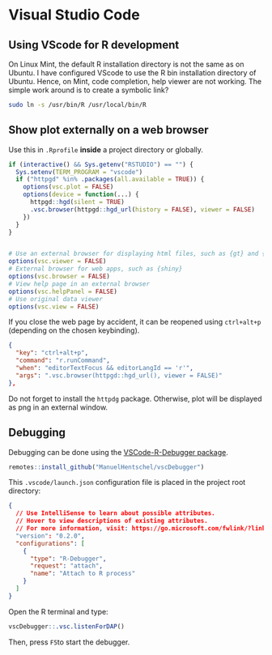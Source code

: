 # Visual Studio Code

## Using VScode for R development

On Linux Mint, the default R installation directory is not the same as on Ubuntu. I have configured VScode to use the R bin installation directory of Ubuntu. Hence, on Mint, code completion, help viewer are not working. The simple work around is to create a symbolic link?

```bash
sudo ln -s /usr/bin/R /usr/local/bin/R
```

## Show plot externally on a web browser

Use this in `.Rprofile` **inside** a project directory or globally.

```r
if (interactive() && Sys.getenv("RSTUDIO") == "") {
  Sys.setenv(TERM_PROGRAM = "vscode")
  if ("httpgd" %in% .packages(all.available = TRUE)) {
    options(vsc.plot = FALSE)
    options(device = function(...) {
      httpgd::hgd(silent = TRUE)
      .vsc.browser(httpgd::hgd_url(history = FALSE), viewer = FALSE)
    })
  }
}


# Use an external browser for displaying html files, such as {gt} and {xaringan}
options(vsc.viewer = FALSE)
# External browser for web apps, such as {shiny}
options(vsc.browser = FALSE)
# View help page in an external browser
options(vsc.helpPanel = FALSE)
# Use original data viewer
options(vsc.view = FALSE)
```

If you close the web page by accident, it can be reopened using `ctrl+alt+p` (depending on the chosen keybinding).

```json
{
  "key": "ctrl+alt+p",
  "command": "r.runCommand",
  "when": "editorTextFocus && editorLangId == 'r'",
  "args": ".vsc.browser(httpgd::hgd_url(), viewer = FALSE)"
},
```

::: {.callout-important}
Do not forget to install the `httpdg` package. Otherwise, plot will be displayed as png in an external window.
:::

## Debugging

Debugging can be done using the [VSCode-R-Debugger package](https://github.com/ManuelHentschel/VSCode-R-Debugger).

```r
remotes::install_github("ManuelHentschel/vscDebugger")
```

This `.vscode/launch.json` configuration file is placed in the project root directory:

```json
{
  // Use IntelliSense to learn about possible attributes.
  // Hover to view descriptions of existing attributes.
  // For more information, visit: https://go.microsoft.com/fwlink/?linkid=830387
  "version": "0.2.0",
  "configurations": [
    {
      "type": "R-Debugger",
      "request": "attach",
      "name": "Attach to R process"
    }
  ]
}
```

Open the R terminal and type:

```r
vscDebugger::.vsc.listenForDAP()
```

Then, press `F5`to start the debugger. 
